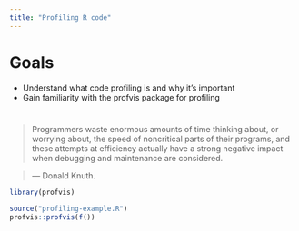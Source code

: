 ```yaml
---
title: "Profiling R code"
---
```


# Goals

- Understand what code profiling is and why it's important
- Gain familiarity with the profvis package for profiling

# 

> Programmers waste enormous amounts of time thinking about, or worrying about, the speed of noncritical parts of their programs, and these attempts at efficiency actually have a strong negative impact when debugging and maintenance are considered.

> — Donald Knuth.

```r
library(profvis)

source("profiling-example.R")
profvis::profvis(f())
```
